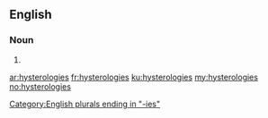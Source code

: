 ==English==

===Noun===
{{head|en|plural}}

# {{plural of|hysterology|lang=en|nocat=1}}

[[Category:English plurals ending in "-ies"]]

[[ar:hysterologies]]
[[fr:hysterologies]]
[[ku:hysterologies]]
[[my:hysterologies]]
[[no:hysterologies]]